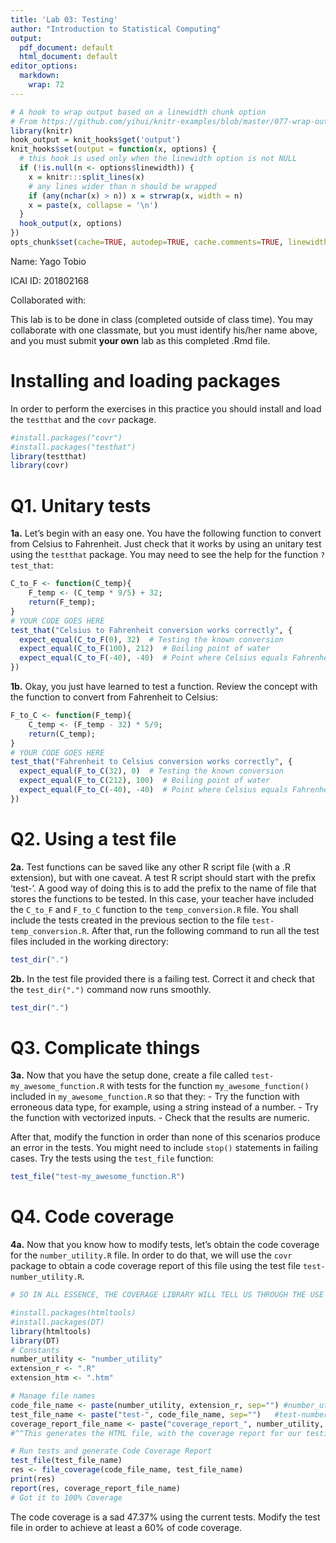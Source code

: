```yaml
---
title: 'Lab 03: Testing'
author: "Introduction to Statistical Computing"
output:
  pdf_document: default
  html_document: default
editor_options: 
  markdown: 
    wrap: 72
---
```


```r
# A hook to wrap output based on a linewidth chunk option
# From https://github.com/yihui/knitr-examples/blob/master/077-wrap-output.Rmd
library(knitr)
hook_output = knit_hooks$get('output')
knit_hooks$set(output = function(x, options) {
  # this hook is used only when the linewidth option is not NULL
  if (!is.null(n <- options$linewidth)) {
    x = knitr:::split_lines(x)
    # any lines wider than n should be wrapped
    if (any(nchar(x) > n)) x = strwrap(x, width = n)
    x = paste(x, collapse = '\n')
  }
  hook_output(x, options)
})
opts_chunk$set(cache=TRUE, autodep=TRUE, cache.comments=TRUE, linewidth=79)
```

Name: Yago Tobio

ICAI ID: 201802168

Collaborated with:

This lab is to be done in class (completed outside of class time). You
may collaborate with one classmate, but you must identify his/her name
above, and you must submit **your own** lab as this completed .Rmd file.

# Installing and loading packages

In order to perform the exercises in this practice you should install
and load the `testthat` and the `covr` package.

```r
#install.packages("covr")
#install.packages("testhat")
library(testthat)
library(covr)
```

# Q1. Unitary tests

**1a.** Let's begin with an easy one. You have the following function to
convert from Celsius to Fahrenheit. Just check that it works by using an
unitary test using the `testthat` package. You may need to see the help
for the function `?test_that`:

```r
C_to_F <- function(C_temp){
    F_temp <- (C_temp * 9/5) + 32;
    return(F_temp);
}
# YOUR CODE GOES HERE
test_that("Celsius to Fahrenheit conversion works correctly", {
  expect_equal(C_to_F(0), 32)  # Testing the known conversion
  expect_equal(C_to_F(100), 212)  # Boiling point of water
  expect_equal(C_to_F(-40), -40)  # Point where Celsius equals Fahrenheit
})
```

**1b.** Okay, you just have learned to test a function. Review the
concept with the function to convert from Fahrenheit to Celsius:

```r
F_to_C <- function(F_temp){
    C_temp <- (F_temp - 32) * 5/9;
    return(C_temp);
}
# YOUR CODE GOES HERE
test_that("Fahrenheit to Celsius conversion works correctly", {
  expect_equal(F_to_C(32), 0)  # Testing the known conversion
  expect_equal(F_to_C(212), 100)  # Boiling point of water
  expect_equal(F_to_C(-40), -40)  # Point where Celsius equals Fahrenheit
})
```

# Q2. Using a test file

**2a.** Test functions can be saved like any other R script file (with a
.R extension), but with one caveat. A test R script should start with
the prefix ‘test-’. A good way of doing this is to add the prefix to the
name of file that stores the functions to be tested. In this case, your
teacher have included the `C_to_F` and `F_to_C` function to the
`temp_conversion.R` file. You shall include the tests created in the
previous section to the file `test-temp_conversion.R`. After that, run
the following command to run all the test files included in the working
directory:

```r
test_dir(".")
```

**2b.** In the test file provided there is a failing test. Correct it
and check that the `test_dir(".")` command now runs smoothly.

```r
test_dir(".")
```

# Q3. Complicate things

**3a.** Now that you have the setup done, create a file called
`test-my_awesome_function.R` with tests for the function
`my_awesome_function()` included in `my_awesome_function.R` so that
they: - Try the function with erroneous data type, for example, using a
string instead of a number. - Try the function with vectorized inputs. -
Check that the results are numeric.

After that, modify the function in order than none of this scenarios
produce an error in the tests. You might need to include `stop()`
statements in failing cases. Try the tests using the `test_file`
function:

```r
test_file("test-my_awesome_function.R")
```

# Q4. Code coverage

**4a.** Now that you know how to modify tests, let's obtain the code
coverage for the `number_utility.R` file. In order to do that, we will
use the `covr` package to obtain a code coverage report of this file
using the test file `test-number_utility.R`.

```r
# SO IN ALL ESSENCE, THE COVERAGE LIBRARY WILL TELL US THROUGH THE USE OF STOP AND RETURN IN OUR FUNCTIONS. HOW MANY FEATURES WE ARE TESTING FOR. 

#install.packages(htmltools)
#install.packages(DT)
library(htmltools)
library(DT)
# Constants
number_utility <- "number_utility"
extension_r <- ".R"
extension_htm <- ".htm"

# Manage file names
code_file_name <- paste(number_utility, extension_r, sep="") #number_utility.R
test_file_name <- paste("test-", code_file_name, sep="")   #test-number_utility.R
coverage_report_file_name <- paste("coverage_report_", number_utility, extension_htm, sep="")
#^^This generates the HTML file, with the coverage report for our testing. 

# Run tests and generate Code Coverage Report
test_file(test_file_name)
res <- file_coverage(code_file_name, test_file_name)
print(res)
report(res, coverage_report_file_name)
# Got it to 100% Coverage
```

The code coverage is a sad 47.37% using the current tests. Modify the
test file in order to achieve at least a 60% of code coverage.
